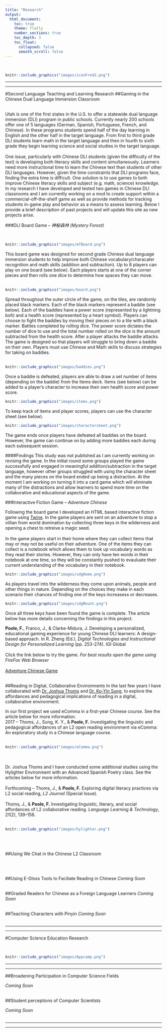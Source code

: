 ```yaml
---
title: "Research"
output:
  html_document:
    toc: true
    theme: flatly
    number_sections: true
    toc_depth: 3
    toc_float:
      collapsed: false
      smooth_scroll: false
---
```

<!-- Global site tag (gtag.js) - Google Analytics -->
<script async src="https://www.googletagmanager.com/gtag/js?id=UA-116712862-1"></script>
<script>
  window.dataLayer = window.dataLayer || [];
  function gtag(){dataLayer.push(arguments);}
  gtag('js', new Date());

  gtag('config', 'UA-116712862-1');
</script>



</br>
```r
knitr::include_graphics("images/iconFred2.png")
```

<hr>
<hr>
#Second Language Teaching and Learning Research
##Gaming in the Chinese Dual Language Immersion Classroom

</br>
Utah is one of the first states in the U.S. to offer a statewide dual language immersion (DLI) program in public schools. Currently nearly 200 schools offer one of 5 languages (German, Spanish, Portuguese, French, and Chinese). In these programs students spend half of the day learning in English and the other half in the target language. From first to third grade DLI students learn math in the target language and then in fourth to sixth grade they begin learning science and social studies in the target language. 
</br></br>
One issue, particularly with Chinese DLI students (given the difficulty of the text) is developing both literacy skills and content simultaneously. Learners need more instructional time to learn the Chinese text than students of other DLI languages. However, given the time constraints that DLI programs face, finding the extra time is difficult. One solution is to use games to both improve Chinese literacy skills and subject (e.g. math, science) knowledge. In my research I have developed and tested two games in Chinese DLI classrooms and I am currently working on a mod to create support within a commercial-off-the-shelf game as well as provide methods for tracking students in-game play and behavior as a means to assess learning. Below I provide a brief description of past projects and will update this site as new projects arise. 

###DLI Board Game -- *神秘森林 (Mystery Forest)*

</br>
```r
knitr::include_graphics("images/mfBoard.png")
```
This board game was designed for second grade Chinese dual language immersion students to help improve both Chinese vocabulary/characater recognition and math skills (addition and subtraction). Up to 8 players can play on one board  (see below). Each players starts at one of the corner pieces and then rolls one dice to determine how spaces they can move. 
</br></br>
```r
knitr::include_graphics("images/board.png")
```
Spread throughout the outer circle of the game, on the tiles, are randomly placed black markers. Each of the black markers represent a baddie (see below). Each of the baddies have a power score (represented by a lightning bolt) and a health score (represented by a heart symbol). Players can choose to fight the baddies by moving their pieces on to a tile with a black marker. Battles completed by rolling dice. The power score dictates the number of dice to use and the total number rolled on the dice is the amount subtracted from the health score. After a player attacks the baddie attacks. The game is designed so that players will struggle to bring down a baddie on their own. Players must use Chinese and Math skills to discuss strategies for taking on baddies. 
</br></br>
```r
knitr::include_graphics("images/baddies.png")
```
Once a baddie is defeated, players are able to draw a set number of items (depending on the baddie) from the Items deck. Items (see below) can be added to a player's character to increase their own health score and power score.
```r
knitr::include_graphics("images/items.png")
```
To keep track of items and player scores, players can use the character sheet (see below).
```r
knitr::include_graphics("images/charactersheet.png")
```
The game ends once players have defeated all baddies on the board. However, the game can continue on by adding more baddies each during each subsequent session. 

####Findings 
This study was not published as I am currently working on revising the game. In the initial round some groups played the game successfully and engaged in meaningful addition/subtraction in the target language, however other groups struggled with using the character sheet and the many pieces on the board ended up being a distraction. At the moment I am working on turning it into a card game which will eliminate many of the distractions and allow learners to spend more time on the collaborative and educational aspects of the game. 

###Interactive Fiction Game -- *Adventure Chinese*

Following the board game I developed an HTML based interactive fiction game using <a href="twinery.org">Twine</a>. In the game players are sent on an adventure to stop a villian from world domination by collecting three keys in the wilderness and opening a chest to retreive a magic seed.
</br></br>
In the game players start in their home where they can collect items that may or may not be useful on their adventure. One of the items they can collect is a notebook which allows them to look up vocabulary words as they read their stories. However, they can only have ten words in their notebook at one time, so they will be constantly pushed to evauluate their current understanding of the vocabulary in their notebook.
```r
knitr::include_graphics("images/sdgHome.png")
```
As players travel into the wilderness they come upon animals, people and other things in nature. Depending on the choices they make in each scenario their chances of finding one of the keys increasess or decreases.
```r
knitr::include_graphics("images/sdgMount.png")
```
Once all three keys have been found the game is complete. The article below has more details concerning the findings in this project. 

**Poole, F.**, Franco, J., & Clarke-Midura, J. Developing a personalized, educational gaming experience for young Chinese DLI learners: A design-based approach. In R. Zheng (Ed.), *Digital Technologies and Instructional Design for Personalized Learning* (pp. 253-274). IGI Global
</br>
</br>
Click the link below to try the game. *For best results open the game using FireFox Web Browser*
</br>
</br>
<a href="http://itlstest.usu.edu/">Adventure Chinese Game</a>
</br>
</br>

##Reading in Digital, Collaborative Environments
In the last few years I have collaborated with <a href="https://lpcs.usu.edu/directory/faculty/thoms-joshua">Dr. Joshua Thoms</a> and <a href="https://lpcs.usu.edu/directory/faculty/sung-ko-yin">Dr. Ko-Yin Sung</a>, to explore the affordances and pedagogical implications of reading in a digital, collaborative environment. 

In our first project we used eComma in a first-year Chinese course. See the article below for more information. 
</br>
2017 --	Thoms, J., Sung, K. Y., & **Poole, F.** Investigating the linguistic and pedagogical affordances of an L2 open reading environment via eComma: An exploratory study in a Chinese language course.
</br>
</br>
```r
knitr::include_graphics("images/eComma.png")
```
</br>
</br>
Dr. Joshua Thoms and I have conducted some additional studies using the Hylighter Environment with an Advanced Spanish Poetry class. See the articles below for more information. 
</br>
</br>
Forthcoming -- Thoms, J., & **Poole, F.** Exploring digital literacy practices via L2 social reading, *L2 Journal* (Special Issue).
</br>
</br>
Thoms, J., & **Poole, F.** Investigating linguistic, literary, and social affordances of L2 collaborative reading. *Language Learning & Technology*, 21(2), 139–156.
</br>
</br>
```r
knitr::include_graphics("images/hylighter.png")
```

</br>
</br>

##Using We Chat in the Chinese L2 Classroom


</br>
</br>

##Using E-Gloss Tools to Faciliate Reading in Chinese
*Coming Soon*
</br>
</br>

##Graded Readers for Chinese as a Foreign Language Learners
*Coming Soon*
</br>
</br>

##Teaching Characters with Pinyin
*Coming Soon*
</br>
</br>

<hr>
<hr>

#Computer Science Education Research

</br>
```r
knitr::include_graphics("images/Appcamp.png")
```

<hr>
<hr>

##Broadening Participation in Computer Science Fields

*Coming Soon*
</br>
</br>

##Student perceptions of Computer Scientists

*Coming Soon*
</br>
</br>
<hr>
<hr>